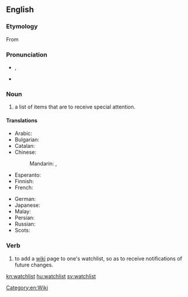 {{wikipedia}}
{{selfref|For help on watchlist, see [[m:Watchlist|Watchlist]] on Meta-Wiki.}}
==English==

===Etymology===
From {{compound|watch|list}}

===Pronunciation===
* {{a|UK}} {{IPA|/ˈwɒtʃˌlɪst/}}, {{X-SAMPA|/"wQtS%lIst/}}
* {{audio|en-us-watchlist.ogg|Audio (US)}}

===Noun===
{{en-noun}}

# a list of items that are to receive special attention.

====Translations====
{{trans-top|list for special attention}}
* Arabic: {{t-|ar|قائمة مراقبتي|f|tr=qaa'ima muraaqabati}}
* Bulgarian: {{t-|bg|наблюдаваните теми|sc=Cyrl}}
* Catalan: {{t-|ca|llista de seguiment}}
* Chinese:
*: Mandarin: {{t|cmn|監視列表|sc=Hani}}, {{t|cmn|监视列表|tr=jiānshì lièbiǎo|sc=Hani}}
* Esperanto: {{t-|eo|atentaro}}
* Finnish: {{t-|fi|tarkkailulista}}
* French: {{t-|fr|liste de suivi|f}}
{{trans-mid}}
* German: {{t-|de|Beobachtungsliste|f}}
* Japanese: {{t-|ja|ウォッチリスト|tr=wotchirisuto}}
* Malay: {{t-|ms|senarai pantau}}
* Persian: {{t-|fa|فهرست پی‌گیری‌ها|tr=fehrest-e peygiri-ha|sc=fa-Arab}}
* Russian: {{t-|ru|список наблюдения|m|tr=spísok nabljudénija}}
* Scots: {{tø|sco|watchleet}}
{{trans-bottom}}

===Verb===
{{en-verb}}

# {{Wiktionary and WMF jargon}} to add a [[wiki]] page to one's watchlist, so as to receive notifications of future changes.

[[Category:en:Wiki]]

[[kn:watchlist]]
[[hu:watchlist]]
[[sv:watchlist]]